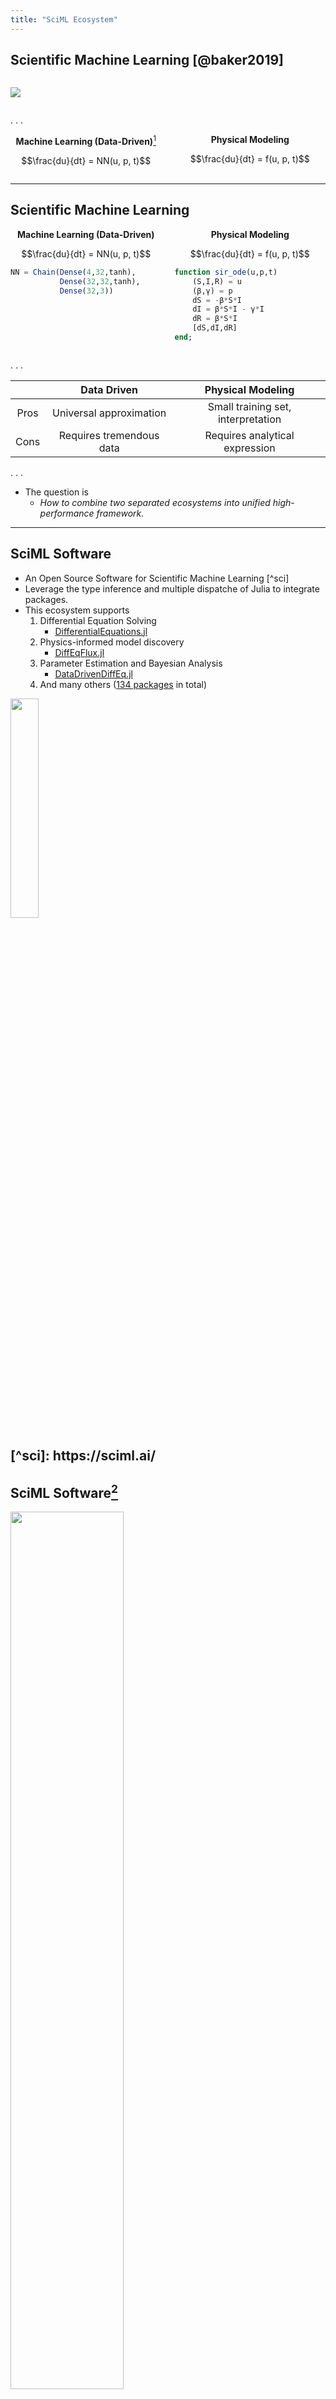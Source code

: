 ```yaml
---
title: "SciML Ecosystem"
---
```


## Scientific Machine Learning [@baker2019]


:::: {.columns .v-center-container}

::: {.column width="50%"}

![](img/sir.png){fig-pos="center"}

:::

::: {.column width="50%"}

\begin{equation}
    u(t) = \begin{bmatrix}
        S(t)\\ 
        I(t)\\ 
        R(t)
    \end{bmatrix}
\end{equation}

:::

:::: 

. . .

:::: {.columns}

::: {.column width="50%"}

<center>**Machine Learning (Data-Driven)**[^nn]</center>

$$\frac{du}{dt} = NN(u, p, t)$$

:::

::: {.column width="50%"}

<center>**Physical Modeling**</center>

$$\frac{du}{dt} = f(u, p, t)$$

:::

::::

[^nn]: where $NN(\cdot) \approx f(\cdot)$ 

---

## Scientific Machine Learning

:::: {.columns}

::: {.column width="50%"}

<center>**Machine Learning (Data-Driven)**</center>

$$\frac{du}{dt} = NN(u, p, t)$$

```julia
NN = Chain(Dense(4,32,tanh),
           Dense(32,32,tanh),
           Dense(32,3))
```

:::

::: {.column width="50%"}

<center>**Physical Modeling**</center>

$$\frac{du}{dt} = f(u, p, t)$$

```julia
function sir_ode(u,p,t)
    (S,I,R) = u
    (β,γ) = p
    dS = -β*S*I
    dI = β*S*I - γ*I
    dR = β*S*I
    [dS,dI,dR]
end;
```

:::

::::

. . .

||Data Driven|Physical Modeling|
|:---:|:---:|:---:|
|Pros|Universal approximation|Small training set, interpretation|
|Cons|Requires tremendous data|Requires analytical expression|

. . .

- The question is 
    - *How to combine two separated ecosystems into unified high-performance framework.*

---

## SciML Software

- An Open Source Software for Scientific Machine Learning [^sci]
- Leverage the type inference and multiple dispatche of Julia to integrate packages.
- This ecosystem supports
    1. Differential Equation Solving
        - [DifferentialEquations.jl](https://diffeq.sciml.ai/stable/)
    1. Physics-informed model discovery
        - [DiffEqFlux.jl](https://diffeqflux.sciml.ai/stable/)
    1. Parameter Estimation and Bayesian Analysis
        - [DataDrivenDiffEq.jl](https://datadriven.sciml.ai/dev/)
    1. And many others ([134 packages](https://github.com/SciML) in total)

![](img/SciMLGitHubPreview.png){width=30% fig-align="right"}

[^sci]: https://sciml.ai/
---

## SciML Software[^rac]

![](img/scimlinterface.png){fig-pos="center" width=60%}

[^rac]: Image is from Figure 1. of Rackauckas, Christopher, et al. "Universal differential equations for scientific machine learning." arXiv preprint arXiv:2001.04385 (2020).


---

## Example {#sec-ex}

Suppose we have a ground truth model $u(t) = [S(t), I(t), C(t)]^T$

\begin{align}
    \frac{dS}{dt} &= -\beta S(t)I(t)\\ 
    \frac{dI}{dt} &= \beta S(t)I(t)-\gamma I(t)\\
    \frac{dR}{dt} &= \beta S(t)I(t)
\end{align}

where $\beta$ and $\gamma$ are nonnegative parameters.

---

## Data and Prior knowledge

- Data: $\{u(t), t\}$
- Model with unknown mechanism $\lambda: R^3\to R$. Such that
\begin{align}
    \frac{dS}{dt} &= -\lambda(I(t), \beta, \gamma) S(t)\\ 
    \frac{dI}{dt} &= \lambda(I(t), \beta, \gamma) S(t)-\gamma I(t)\\
    \frac{dR}{dt} &= \lambda(I(t), \beta, \gamma)S(t)
\end{align}

- Also, let $\lambda$ be the *approximated* function of a part of [the truth model](#sec-ex)

---

## Use Convolutional Neural Network for surrogation

- By universal approximation theorem,

\begin{align}
    \frac{dS}{dt} &= -\lambda_{NN}(I(t), \beta, \gamma) S(t)\\ 
    \frac{dI}{dt} &= \lambda_{NN}(I(t), \beta, \gamma) S(t)-\gamma I(t)\\
    \frac{dR}{dt} &= \lambda_{NN}(I(t), \beta, \gamma)S(t)
\end{align}

- This is the universal ordinary differential equation[@rackauckas2020universal]

--- 

## Implementation

:::: {.columns }

::: {.column width="50%"}
**Universal Differential Equation (UDE)**

\begin{align}
    \frac{dS}{dt} &= -\lambda_{NN}(I(t), \beta, \gamma) S(t)\\ 
    \frac{dI}{dt} &= \lambda_{NN}(I(t), \beta, \gamma) S(t)-\gamma I(t)\\
    \frac{dR}{dt} &= \lambda_{NN}(I(t), \beta, \gamma)S(t)
\end{align}

:::

::: {.column width="50%"}
**Implementation**

``` .julia
function sir_ude(u,p_,t,foi, st)
    # Current State
    S,I,C = u
    β,γ = p
    # CNN
    λ= foi([I], p_, st)[1][1] 
    # UDE
    dS = -λ*S
    dI = λ*S - γ*I
    dR = λ*S
    [dS, dI, dR]
end;
```

:::

::::

. . .


:::: {.columns }

::: {.column width="50%"}

- To achieve this task, integration of multiple frameworks is necessary.

:::

::: {.column width="50%"}

|Tasks|SciML Package|
|---|---|
|ODE solver|[DifferentialEquations.jl](https://diffeq.sciml.ai/stable/)|
|Neural network|[Flux.jl](https://fluxml.ai/)/[Lux.jl](https://discourse.julialang.org/t/ann-lux-jl-explicitly-parameterized-neural-networks-in-julia/81689/5)|
|Differential programming|[Zygote.jl](https://fluxml.ai/Zygote.jl/latest/)|
|Optimization|[Optimization.jl](https://docs.sciml.ai/Optimization/stable/)|

:::

::::

---

## Model Discovery and why we need it?

- Suppose the UDE[^abb-ude] model is successfully fitted with dataset $\{u(t), t\}$


:::: {.columns }

::: {.column width="60%"}
![](img/ude_fitted.png){width="100%"}
:::

::: {.column width="40%"}

\begin{align}
    \frac{dS}{dt} &= -\lambda_{NN}(I(t), \beta, \gamma) S(t)\\ 
    \frac{dI}{dt} &= \lambda_{NN}(I(t), \beta, \gamma) S(t)-\gamma I(t)\\
    \frac{dR}{dt} &= \lambda_{NN}(I(t), \beta, \gamma)S(t)
\end{align}

- How is the extrapolation?
    - Such as $u_{ext}(t_{ext}) \notin \{u(t), t\}$

:::

::::


[^abb-ude]: Universal Ordinary Differential Equation [@rackauckas2020universal]

---

## Model Discovery and why we need it?


:::: {.columns}

::: {.column width="60%"}

![](img/ude_extra.png)

:::

::: {.column width="40%"}

- We should get

$$\lambda_{NN}(I, \beta, \gamma) \approx \beta I$$

- However, the extrapolation of nerual network is errornous.
- Sparsification of neural networks is needed (Occam's net). 
    - Symbolic regressions[^sindy]
    - [DataDrivenDiffEq.jl](https://github.com/SciML/DataDrivenDiffEq.jl)
:::

::::

[^sindy]: Such as sparse identification[@brunton2016discovering]

---

## Application and Industry[^case]

- [Cedar$^{\text{EDA}}$](https://cedar-eda.com/): differentiable analog circuit with machine learning
    - SPICE (C++)
- [Pumas-AI](https://pumas.ai/): Model-informed drug development with machine learning
    - NONMEM (Fortran)

- Macroeconomics, climate, urban development

[^case]: more cases are on https://juliacomputing.com/case-studies/

---

## References

